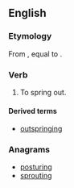 ==English==

===Etymology===
From {{etyl|enm|en}} {{m|enm|outspringen}}, equal to {{prefix|out|spring|lang=en}}.

===Verb===
{{en-verb|outsprings|outspringing|outsprang|outsprung}}

# {{context|intransitive|lang=en}} To spring out.

====Derived terms====
* [[outspringing]]<!--noun-->

===Anagrams===
* [[posturing#English|posturing]]
* [[sprouting#English|sprouting]]
